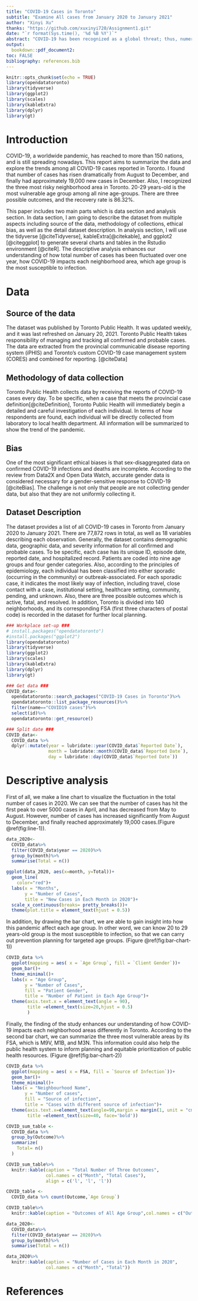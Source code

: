```yaml
---
title: "COVID-19 Cases in Toronto"
subtitle: "Examine All cases from January 2020 to January 2021"
author: "Xinyi Xu"
thanks: "https://github.com/xuxinyi720/Assignment1.git"
date: "`r format(Sys.time(), '%d %B %Y')`"
abstract: "COVID-19 has been recognized as a global threat; thus, numerous studies have been conducted in order to control and prevent this pandemic. I am going to use the dataset from Toronto Public Health to summarize and analyze data to find how the pandemic is evolving, and assess severity and risk in Toronto. It is crucial for the Ministry of Health and our local public health institution to have an in-depth understanding of the disease and develop the necessary interventions to prevent further spread."
output:
  bookdown::pdf_document2:
toc: FALSE
bibliography: references.bib
---
```


```r
knitr::opts_chunk$set(echo = TRUE)
library(opendatatoronto)
library(tidyverse)
library(ggplot2)
library(scales)
library(kableExtra)
library(dplyr)
library(gt)
```

# Introduction

COVID-19, a worldwide pandemic, has reached to more than 150 nations, and is still spreading nowadays. This report aims to summarize the data and explore the trends among all COVID-19 cases reported in Toronto. I found that number of cases has risen dramatically from August to December, and finally had approximately 19,000 new cases in December. Also, I recognized the three most risky neighborhood area in Toronto. 20-29 years-old is the most vulnerable age group among all nine age-groups. There are three possible outcomes, and the recovery rate is 86.32%.

This paper includes two main parts which is data section and analysis section. In data section, I am going to describe the dataset from multiple aspects including source of the data, methodology of collections, ethical bias, as well as the detail dataset description. In analysis section, I will use the tidyverse [@citeTidyverse], kableExtra[@citekable], and ggplot2 [@citeggplot] to generate several charts and tables in the Rstudio environment [@citeR].  The descriptive analysis enhances our understanding of how total number of cases has been fluctuated over one year, how COVID-19 impacts each neighborhood area, which age group is the most susceptible to infection.


# Data
## Source of the data
The dataset was published by Toronto Public Health. It was updated weekly, and it was last refreshed on January 20, 2021. Toronto Public Health takes responsibility of managing and tracking all confirmed and probable cases. The data are extracted from the provincial communicable disease reporting system (iPHIS) and Toronto's custom COVID-19 case management system (CORES) and combined for reporting. [@citeData]

## Methodology of data collection
Toronto Public Health collects data by receiving the reports of COVID-19 cases every day. To be specific, when a case that meets the provincial case definition[@citeDefinition], Toronto Public Health will immediately begin a detailed and careful investigation of each individual. In terms of how respondents are found, each individual will be directly collected from laboratory to local health department. All information will be summarized to show the trend of the pandemic. 

## Bias
One of the most significant ethical biases is that sex-disaggregated data on confirmed COVID-19 infections and deaths are incomplete. According to the review from Data2X and Open Data Watch, accurate gender data is considered necessary for a gender-sensitive response to COVID-19 [@citeBias]. The challenge is not only that people are not collecting gender data, but also that they are not uniformly collecting it. 


## Dataset Description
The dataset provides a list of all COVID-19 cases in Toronto from January 2020 to January 2021. There are 77,872 rows in total, as well as 18 variables describing each observation. Generally, the dataset contains demographic data, geographic data, and severity information for all confirmed and probable cases. To be specific, each case has its unique ID, episode date, reported date, and hospitalized record. Patients are coded into nine age groups and four gender categories. Also, according to the principles of epidemiology, each individual has been classified into either sporadic (occurring in the community) or outbreak-associated. For each sporadic case, it indicates the most likely way of infection, including travel, close contact with a case, institutional setting, healthcare setting, community, pending, and unknown. Also, there are three possible outcomes which is active, fatal, and resolved. In addition, Toronto is divided into 140 neighborhoods, and its corresponding FSA (first three characters of postal code) is recorded in the dataset for further local planning.

```r
### Workplace set-up ###
# install.packages("opendatatoronto")
#install.packages("ggplot2")
library(opendatatoronto)
library(tidyverse)
library(ggplot2)
library(scales)
library(kableExtra)
library(dplyr)
library(gt)
```


```r
### Get data ###
COVID_data<- 
  opendatatoronto::search_packages("COVID-19 Cases in Toronto")%>%
  opendatatoronto::list_package_resources()%>%
  filter(name=="COVID19 cases")%>%
  select(id)%>%
  opendatatoronto::get_resource()

### Split date ###
COVID_data<- 
  COVID_data %>%
  dplyr::mutate(year = lubridate::year(COVID_data$`Reported Date`), 
                month = lubridate::month(COVID_data$`Reported Date`), 
                day = lubridate::day(COVID_data$`Reported Date`))
```

# Descriptive analysis

First of all, we make a line chart to visualize the fluctuation in the total number of cases in 2020. We can see that the number of cases has hit the first peak to over 5000 cases in April, and has decreased from May to August. However, number of cases has increased significantly from August to December, and finally reached approximately 19,000 cases.(Figure \@ref(fig:line-1)). 


```r
data_2020<-
  COVID_data%>%
  filter(COVID_data$year == 2020)%>%
  group_by(month)%>%
  summarise(Total = n())

ggplot(data_2020, aes(x=month, y=Total))+
  geom_line( 
    color="red")+
  labs(x = "Months",
       y = "Number of Cases",
       title = "New Cases in Each Month in 2020")+
  scale_x_continuous(breaks= pretty_breaks())+
  theme(plot.title = element_text(hjust = 0.5))
```

In addition, by drawing the bar chart, we are able to gain insight into how this pandemic affect each age group. In other word, we can know 20 to 29 years-old group is the most susceptible to infection, so that we can carry out prevention planning for targeted age groups. (Figure \@ref(fig:bar-chart-1))


```r
COVID_data %>%
  ggplot(mapping = aes( x = `Age Group`, fill = `Client Gender`))+
  geom_bar()+
  theme_minimal()+
  labs(x = "Age Group",
       y = "Number of Cases",
       fill = "Patient Gender",
       title = "Number of Patient in Each Age Group")+
  theme(axis.text.x = element_text(angle = 90),
        title =element_text(size=20,hjust = 0.5)
        )
```

Finally, the finding of the study enhances our understanding of how COVID-19 impacts each neighborhood areas differently in Toronto. According to the second bar chart, we can summarize the three most vulnerable areas by its FSA, which is M9V, M1B, and M3N. This information could also help the public health system to inform planning and equitable prioritization of public health resources. 
(Figure \@ref(fig:bar-chart-2))


```r
COVID_data %>%
  ggplot(mapping = aes( x = FSA, fill = `Source of Infection`))+
  geom_bar()+
  theme_minimal()+
  labs(x = "Neighbourhood Name",
       y = "Number of cases",
       fill = "Source of infection",
       title = "Cases with different source of infection")+
  theme(axis.text.x=element_text(angle=90,margin = margin(1, unit = "cm"),siz=12,hjust = 0.5, vjust =1),
        title =element_text(size=40, face='bold'))

```

```r
COVID_sum_table <-
  COVID_data %>%
  group_by(Outcome)%>%
  summarize(
    Total= n()
  )

COVID_sum_table%>%
  knitr::kable(caption = "Total Number of Three Outcomes", 
               col.names = c("Month", "Total Cases"),
               align = c('l', 'l', 'l'))
```


```r
COVID_table <-
  COVID_data %>% count(Outcome,`Age Group`)

COVID_table%>%
  knitr::kable(caption = "Outcomes of All Age Group",col.names = c("Outcome", "Age Group", "Total"))
```


```r
data_2020<-
  COVID_data%>%
  filter(COVID_data$year == 2020)%>%
  group_by(month)%>%
  summarise(Total = n())

data_2020%>%
  knitr::kable(caption = "Number of Cases in Each Month in 2020", 
               col.names = c("Month", "Total"))
```





\newpage


# References


